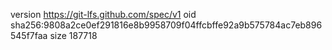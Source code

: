 version https://git-lfs.github.com/spec/v1
oid sha256:9808a2ce0ef291816e8b9958709f04ffcbffe92a9b575784ac7eb896545f7faa
size 187718
